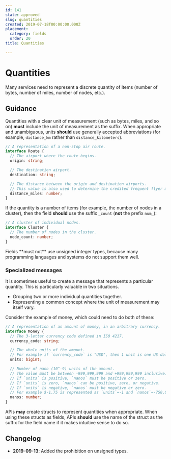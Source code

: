 ```yaml
---
id: 141
state: approved
slug: quantities
created: 2019-07-18T00:00:00.000Z
placement:
  category: fields
  order: 20
title: Quantities

--- 
```


# Quantities

Many services need to represent a discrete quantity of items (number of bytes,
number of miles, number of nodes, etc.).

## Guidance

Quantities with a clear unit of measurement (such as bytes, miles, and so on)
**must** include the unit of measurement as the suffix. When appropriate and
unambiguous, units **should** use generally accepted abbreviations (for
example, `distance_km` rather than `distance_kilometers`).

```typescript
// A representation of a non-stop air route.
interface Route {
  // The airport where the route begins.
  origin: string;

  // The destination airport.
  destination: string;

  // The distance between the origin and destination airports.
  // This value is also used to determine the credited frequent flyer miles.
  distance_miles: number;
}
```

If the quantity is a number of items (for example, the number of nodes in a
cluster), then the field **should** use the suffix `_count` (**not** the prefix
`num_`):

```typescript
// A cluster of individual nodes.
interface Cluster {
  // The number of nodes in the cluster.
  node_count: number;
}
```

<Aside type="note" title="Note">
  Fields **must not** use unsigned integer types, because many
  programming languages and systems do not support them well.
</Aside>

### Specialized messages

It is sometimes useful to create a message that represents a particular
quantity. This is particularly valuable in two situations.

- Grouping two or more individual quantities together.
- Representing a common concept where the unit of measurement may itself vary.

Consider the example of money, which could need to do both of these:

```typescript
// A representation of an amount of money, in an arbitrary currency.
interface Money {
  // The 3-letter currency code defined in ISO 4217.
  currency_code: string;

  // The whole units of the amount.
  // For example if `currency_code` is "USD", then 1 unit is one US dollar.
  units: bigint;

  // Number of nano (10^-9) units of the amount.
  // The value must be between -999,999,999 and +999,999,999 inclusive.
  // If `units` is positive, `nanos` must be positive or zero.
  // If `units` is zero, `nanos` can be positive, zero, or negative.
  // If `units` is negative, `nanos` must be negative or zero.
  // For example $-1.75 is represented as `units`=-1 and `nanos`=-750,000,000.
  nanos: number;
}
```

APIs **may** create structs to represent quantities when appropriate. When
using these structs as fields, APIs **should** use the name of the struct as
the suffix for the field name if it makes intuitive sense to do so.

## Changelog

- **2019-09-13**: Added the prohibition on unsigned types.
